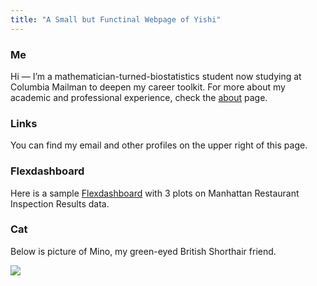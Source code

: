 ```yaml
---
title: "A Small but Functinal Webpage of Yishi"
---
```


### Me

Hi — I’m a mathematician-turned-biostatistics student now studying at Columbia Mailman to deepen my career toolkit. For more about my academic and professional experience, check the [about](about.html) page.

### Links

You can find my email and other profiles on the upper right of this page.

### Flexdashboard

Here is a sample [Flexdashboard](dashboard.html) with 3 plots on Manhattan Restaurant Inspection Results data.


### Cat

Below is picture of Mino, my green-eyed British Shorthair friend.

![](local_files/cat.jpeg)